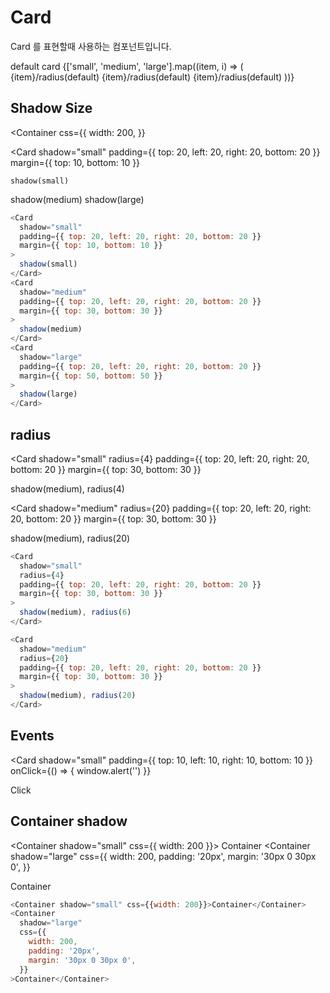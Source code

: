

<Meta title="Core-Elements / Card" component={Card} />

# Card

Card 를 표현할때 사용하는 컴포넌트입니다.

<Preview>
  <Story name="Basic">
    <Container
      margin={{ bottom: 50 }}
      css={{
        width: 300,
      }}
    >
      <Card>default card</Card>
    </Container>
  </Story>
</Preview>

<Preview>
  <Story name="Shadow Props">
    {['small', 'medium', 'large'].map((item, i) => (
      <Container
        key={item}
        css={{
          width: 300,
          marginBottom: 50,
        }}
      >
        <Card
          shadow={item}
          padding={{ top: 20, left: 20, right: 20, bottom: 20 }}
          margin={{ top: i * 10 + 10, bottom: i * 10 + 10 }}
        >
          {item}/radius(default)
        </Card>
        <Card
          shadow={item}
          padding={{ top: 20, left: 20, right: 20, bottom: 20 }}
          margin={{ top: i * 10 + 10, bottom: i * 10 + 10 }}
        >
          {item}/radius(default)
        </Card>
        <Card
          shadow={item}
          padding={{ top: 20, left: 20, right: 20, bottom: 20 }}
          margin={{ top: i * 10 + 10, bottom: i * 10 + 10 }}
        >
          {item}/radius(default)
        </Card>
      </Container>
    ))}
  </Story>
</Preview>

## Shadow Size

<Container
  css={{
    width: 200,
  }}
>
  <Card
    shadow="small"
    padding={{ top: 20, left: 20, right: 20, bottom: 20 }}
    margin={{ top: 10, bottom: 10 }}
  >
    shadow(small)
  </Card>
  <Card
    shadow="medium"
    padding={{ top: 20, left: 20, right: 20, bottom: 20 }}
    margin={{ top: 30, bottom: 30 }}
  >
    shadow(medium)
  </Card>
  <Card
    shadow="large"
    padding={{ top: 20, left: 20, right: 20, bottom: 20 }}
    margin={{ top: 50, bottom: 50 }}
  >
    shadow(large)
  </Card>
</Container>

```js
<Card
  shadow="small"
  padding={{ top: 20, left: 20, right: 20, bottom: 20 }}
  margin={{ top: 10, bottom: 10 }}
>
  shadow(small)
</Card>
<Card
  shadow="medium"
  padding={{ top: 20, left: 20, right: 20, bottom: 20 }}
  margin={{ top: 30, bottom: 30 }}
>
  shadow(medium)
</Card>
<Card
  shadow="large"
  padding={{ top: 20, left: 20, right: 20, bottom: 20 }}
  margin={{ top: 50, bottom: 50 }}
>
  shadow(large)
</Card>
```

## radius

<Card
  shadow="small"
  radius={4}
  padding={{ top: 20, left: 20, right: 20, bottom: 20 }}
  margin={{ top: 30, bottom: 30 }}
>
  shadow(medium), radius(4)
</Card>

<Card
  shadow="medium"
  radius={20}
  padding={{ top: 20, left: 20, right: 20, bottom: 20 }}
  margin={{ top: 30, bottom: 30 }}
>
  shadow(medium), radius(20)
</Card>

```js
<Card
  shadow="small"
  radius={4}
  padding={{ top: 20, left: 20, right: 20, bottom: 20 }}
  margin={{ top: 30, bottom: 30 }}
>
  shadow(medium), radius(6)
</Card>

<Card
  shadow="medium"
  radius={20}
  padding={{ top: 20, left: 20, right: 20, bottom: 20 }}
  margin={{ top: 30, bottom: 30 }}
>
  shadow(medium), radius(20)
</Card>
```

## Events

<Card
  shadow="small"
  padding={{ top: 10, left: 10, right: 10, bottom: 10 }}
  onClick={() => {
    window.alert('')
  }}
>
  Click
</Card>

## Container shadow

<Container shadow="small" css={{ width: 200 }}>
  Container
</Container>
<Container
  shadow="large"
  css={{
    width: 200,
    padding: '20px',
    margin: '30px 0 30px 0',
  }}
>
  Container
</Container>

```js
<Container shadow="small" css={{width: 200}}>Container</Container>
<Container
  shadow="large"
  css={{
    width: 200,
    padding: '20px',
    margin: '30px 0 30px 0',
  }}
>Container</Container>
```
